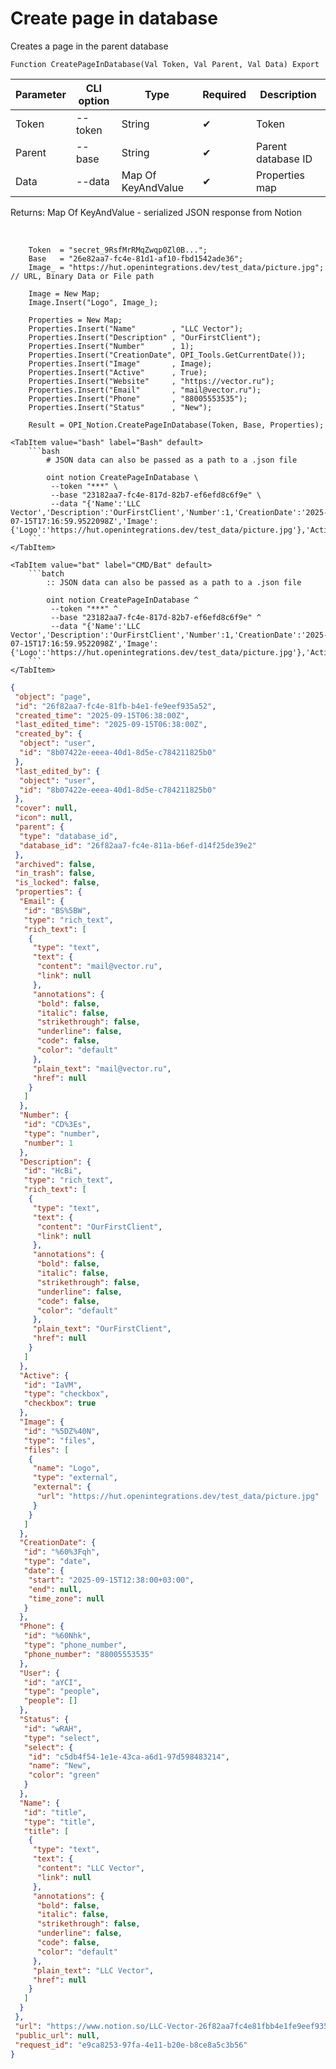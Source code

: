﻿---
sidebar_position: 2
description: Create page in database and other functions to work with Notion in the Open Integration Package, a free open-source integration library for 1C:Enterprise 8, OneScript and CLI
keywords: [1C, 1С, 1С:Enterprise, 1С:Enterprise 8.3, API, Integration, Services, Exchange, OneScript, CLI, Notion]
---


# Create page in database
 Creates a page in the parent database



`Function CreatePageInDatabase(Val Token, Val Parent, Val Data) Export`

  | Parameter | CLI option | Type | Required | Description |
  |-|-|-|-|-|
  | Token | --token | String | &#x2714; | Token |
  | Parent | --base | String | &#x2714; | Parent database ID |
  | Data | --data | Map Of KeyAndValue | &#x2714; | Properties map |

  
  Returns:  Map Of KeyAndValue - serialized JSON response from Notion

<br/>




```bsl title="1C:Enterprise/OneScript code example"
    Token  = "secret_9RsfMrRMqZwqp0Zl0B...";
    Base   = "26e82aa7-fc4e-81d1-af10-fbd1542ade36";
    Image_ = "https://hut.openintegrations.dev/test_data/picture.jpg"; // URL, Binary Data or File path

    Image = New Map;
    Image.Insert("Logo", Image_);

    Properties = New Map;
    Properties.Insert("Name"        , "LLC Vector");
    Properties.Insert("Description" , "OurFirstClient");
    Properties.Insert("Number"      , 1);
    Properties.Insert("CreationDate", OPI_Tools.GetCurrentDate());
    Properties.Insert("Image"       , Image);
    Properties.Insert("Active"      , True);
    Properties.Insert("Website"     , "https://vector.ru");
    Properties.Insert("Email"       , "mail@vector.ru");
    Properties.Insert("Phone"       , "88005553535");
    Properties.Insert("Status"      , "New");

    Result = OPI_Notion.CreatePageInDatabase(Token, Base, Properties);
```
 

 <Tabs>
  
    <TabItem value="bash" label="Bash" default>
        ```bash
            # JSON data can also be passed as a path to a .json file
            
            oint notion CreatePageInDatabase \
             --token "***" \
             --base "23182aa7-fc4e-817d-82b7-ef6efd8c6f9e" \
             --data "{'Name':'LLC Vector','Description':'OurFirstClient','Number':1,'CreationDate':'2025-07-15T17:16:59.9522098Z','Image':{'Logo':'https://hut.openintegrations.dev/test_data/picture.jpg'},'Active':true,'Website':'https://vector.ru','Email':'mail@vector.ru','Phone':'88005553535','Status':'New'}"
        ```
    </TabItem>
  
    <TabItem value="bat" label="CMD/Bat" default>
        ```batch
            :: JSON data can also be passed as a path to a .json file
            
            oint notion CreatePageInDatabase ^
             --token "***" ^
             --base "23182aa7-fc4e-817d-82b7-ef6efd8c6f9e" ^
             --data "{'Name':'LLC Vector','Description':'OurFirstClient','Number':1,'CreationDate':'2025-07-15T17:16:59.9522098Z','Image':{'Logo':'https://hut.openintegrations.dev/test_data/picture.jpg'},'Active':true,'Website':'https://vector.ru','Email':'mail@vector.ru','Phone':'88005553535','Status':'New'}"
        ```
    </TabItem>
</Tabs>


```json title="Result"
{
 "object": "page",
 "id": "26f82aa7-fc4e-81fb-b4e1-fe9eef935a52",
 "created_time": "2025-09-15T06:38:00Z",
 "last_edited_time": "2025-09-15T06:38:00Z",
 "created_by": {
  "object": "user",
  "id": "8b07422e-eeea-40d1-8d5e-c784211825b0"
 },
 "last_edited_by": {
  "object": "user",
  "id": "8b07422e-eeea-40d1-8d5e-c784211825b0"
 },
 "cover": null,
 "icon": null,
 "parent": {
  "type": "database_id",
  "database_id": "26f82aa7-fc4e-811a-b6ef-d14f25de39e2"
 },
 "archived": false,
 "in_trash": false,
 "is_locked": false,
 "properties": {
  "Email": {
   "id": "BS%5BW",
   "type": "rich_text",
   "rich_text": [
    {
     "type": "text",
     "text": {
      "content": "mail@vector.ru",
      "link": null
     },
     "annotations": {
      "bold": false,
      "italic": false,
      "strikethrough": false,
      "underline": false,
      "code": false,
      "color": "default"
     },
     "plain_text": "mail@vector.ru",
     "href": null
    }
   ]
  },
  "Number": {
   "id": "CD%3Es",
   "type": "number",
   "number": 1
  },
  "Description": {
   "id": "HcBi",
   "type": "rich_text",
   "rich_text": [
    {
     "type": "text",
     "text": {
      "content": "OurFirstClient",
      "link": null
     },
     "annotations": {
      "bold": false,
      "italic": false,
      "strikethrough": false,
      "underline": false,
      "code": false,
      "color": "default"
     },
     "plain_text": "OurFirstClient",
     "href": null
    }
   ]
  },
  "Active": {
   "id": "IaVM",
   "type": "checkbox",
   "checkbox": true
  },
  "Image": {
   "id": "%5DZ%40N",
   "type": "files",
   "files": [
    {
     "name": "Logo",
     "type": "external",
     "external": {
      "url": "https://hut.openintegrations.dev/test_data/picture.jpg"
     }
    }
   ]
  },
  "CreationDate": {
   "id": "%60%3Fqh",
   "type": "date",
   "date": {
    "start": "2025-09-15T12:38:00+03:00",
    "end": null,
    "time_zone": null
   }
  },
  "Phone": {
   "id": "%60Nhk",
   "type": "phone_number",
   "phone_number": "88005553535"
  },
  "User": {
   "id": "aYCI",
   "type": "people",
   "people": []
  },
  "Status": {
   "id": "wRAH",
   "type": "select",
   "select": {
    "id": "c5db4f54-1e1e-43ca-a6d1-97d598483214",
    "name": "New",
    "color": "green"
   }
  },
  "Name": {
   "id": "title",
   "type": "title",
   "title": [
    {
     "type": "text",
     "text": {
      "content": "LLC Vector",
      "link": null
     },
     "annotations": {
      "bold": false,
      "italic": false,
      "strikethrough": false,
      "underline": false,
      "code": false,
      "color": "default"
     },
     "plain_text": "LLC Vector",
     "href": null
    }
   ]
  }
 },
 "url": "https://www.notion.so/LLC-Vector-26f82aa7fc4e81fbb4e1fe9eef935a52",
 "public_url": null,
 "request_id": "e9ca8253-97fa-4e11-b20e-b8ce8a5c3b56"
}
```
